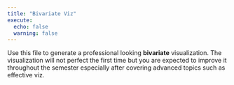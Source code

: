 ```yaml
---
title: "Bivariate Viz"
execute: 
  echo: false
  warning: false
---
```


Use this file to generate a professional looking **bivariate** visualization.  The visualization will not perfect the first time but you are expected to improve it throughout the semester especially after covering advanced topics such as effective viz.

